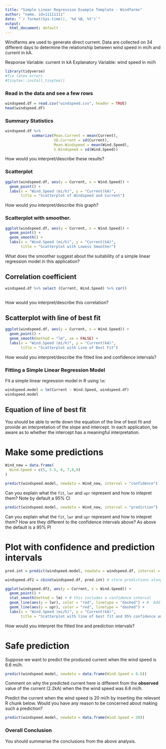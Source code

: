 ```yaml
---
title: "Simple Linear Regression Example Template - Windfarms"
author: "name, id=11111111"
date: "`r format(Sys.time(), '%d %B, %Y')`"
output:
  html_document: default
---
```


Windfarms are used to generate direct current. Data are collected on 34 different days to determine the relationship between wind speed in mi/h and current in kA.

Response Variable:		current in kA
Explanatory Variable:	wind speed in mi/h


```r
library(tidyverse)
#fix latex errors
#tinytex::install_tinytex()
```

### Read in the data and see a few rows

```r
windspeed.df = read.csv("windspeed.csv", header = TRUE)
head(windspeed.df)
```

### Summary Statistics

```r
windspeed.df %>% 
            summarize(Mean.Current = mean(Current), 
                      SD.Current = sd(Current),
                      Mean.Windspeed = mean(Wind.Speed), 
                      S.Windspeed = sd(Wind.Speed))
```

How would you interpret/describe these results?

### Scatterplot


```r

ggplot(windspeed.df, aes(y = Current, x = Wind.Speed)) + 
  geom_point() +
  labs(x = "Wind.Speed (mi/h)", y = "Current(kA)", 
       title = "Scatterplot of Windspeed and Current")

```

How would you interpret/describe this graph?

### Scatterplot with smoother.

```r

ggplot(windspeed.df, aes(y = Current, x = Wind.Speed)) + 
  geom_point() +
  geom_smooth() +
  labs(x = "Wind.Speed (mi/h)", y = "Current(kA)", 
       title = "Scatterplot with Lowess Smoother")

```

What does the smoother suggest about the suitability of a simple linear regression model in this application?


## Correlation coefficient


```r

windspeed.df %>% select (Current, Wind.Speed) %>% cor()
 
```

How would you interpret/describe this correlation?

## Scatterplot with line of best fit

```r

ggplot(windspeed.df, aes(y = Current, x = Wind.Speed)) + 
  geom_point() +
  geom_smooth(method = "lm", se = FALSE) +
  labs(x = "Wind.Speed (mi/h)", y = "Current(kA)", 
       title = "Scatterplot with Line of Best Fit")

```

How would you interpret/describe the fitted line and confidence intervals?

### Fitting a Simple Linear Regression Model
  
Fit a simple linear regression model in R using `lm`:

```r

windspeed.model = lm(Current ~ Wind.Speed, windspeed.df)
windspeed.model


```

## Equation of line of best fit

You should be able to write down the equation of the line of best fit and provide an interpretation of the slope and intercept. In each application, be aware as to whether the intercept has a meaningful interpretation.


# Make some predictions

```r
Wind_new = data.frame(
  Wind.Speed = c(5, 5.5, 6, 7,8,9)
)

```

```r

predict(windspeed.model, newdata = Wind_new, interval = "confidence")

```

Can you explain what the `fit`, `lwr` and `upr` represent and how to intepret them?  Note by default a 95% CI


```r

predict(windspeed.model, newdata = Wind_new, interval = "prediction")

```

Can you explain what the `fit`, `lwr` and `upr` represent and how to intepret them? How are they different to the confidence intervals above?  As above the default is a 95% PI


# Plot with confidence and prediction intervals

```r

pred.int = predict(windspeed.model, newdata = windspeed.df, interval = "prediction")

windspeed.df2 = cbind(windspeed.df, pred.int) # store predictions alongside original dataset

ggplot(windspeed.df2, aes(y = Current, x = Wind.Speed)) +
  geom_point() +
  stat_smooth(method = lm) + # this includes a confidence interval
  geom_line(aes(y = lwr), color = "red", linetype = "dashed") + #  Add prediction intervals
  geom_line(aes(y = upr), color = "red", linetype = "dashed") +
  labs(x = "Wind.Speed (mi/h)", y = "Current(kA)", 
       title = "Scatterplot with line of best fit and 95% confidence and prediction intervals")

```

How would you interpret the fitted line and prediction intervals?


# Safe prediction

Suppose we want to predict the produced current when the wind speed is 6.6 mi/h.

```r

predict(windspeed.model, newdata = data.frame(Wind.Speed = 6.6))

```


Comment on why the predicted current here is different from the **observed** value of the current (2.2kA) when the the wind speed was 6.6 mi/h.

Predict the current when the wind speed is 20 mi/h by inserting the relevant R chunk below. Would you have any reason to be concerned about making such a prediction? 

```r

predict(windspeed.model, newdata = data.frame(Wind.Speed = 20))

```


### Overall Conclusion 

You should summarise the conclusions from the above analysis.




